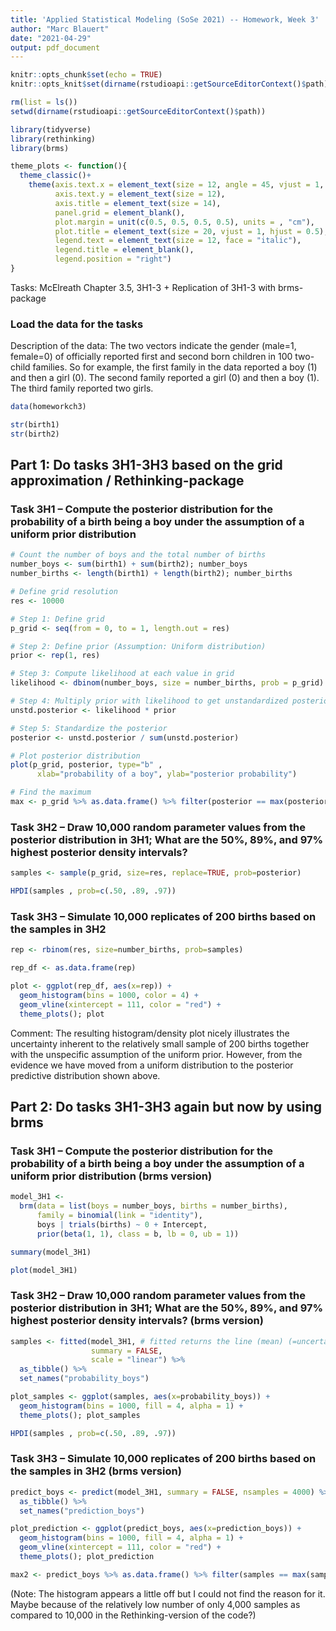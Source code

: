 ```yaml
---
title: 'Applied Statistical Modeling (SoSe 2021) -- Homework, Week 3'
author: "Marc Blauert"
date: "2021-04-29"
output: pdf_document
---
```


```r
knitr::opts_chunk$set(echo = TRUE)
knitr::opts_knit$set(dirname(rstudioapi::getSourceEditorContext()$path))

rm(list = ls())
setwd(dirname(rstudioapi::getSourceEditorContext()$path))

library(tidyverse)
library(rethinking)
library(brms)
```

```r
theme_plots <- function(){
  theme_classic()+
    theme(axis.text.x = element_text(size = 12, angle = 45, vjust = 1, hjust = 1),
          axis.text.y = element_text(size = 12),
          axis.title = element_text(size = 14),
          panel.grid = element_blank(),
          plot.margin = unit(c(0.5, 0.5, 0.5, 0.5), units = , "cm"),
          plot.title = element_text(size = 20, vjust = 1, hjust = 0.5),
          legend.text = element_text(size = 12, face = "italic"),
          legend.title = element_blank(),
          legend.position = "right")
}
```


Tasks: McElreath Chapter 3.5, 3H1-3 + Replication of 3H1-3 with brms-package



### Load the data for the tasks

Description of the data: The two vectors indicate the gender (male=1, female=0) of officially reported first and second born children in 100 two-child families. So for example, the first family in the data reported a boy (1) and then a girl (0). The second family reported a girl (0) and then a boy (1). The third family reported two girls.

```r
data(homeworkch3)
```

```r
str(birth1)
str(birth2)
```

## Part 1: Do tasks 3H1-3H3 based on the grid approximation / Rethinking-package

### Task 3H1 -- Compute the posterior distribution for the probability of a birth being a boy under the assumption of a uniform prior distribution

```r
# Count the number of boys and the total number of births
number_boys <- sum(birth1) + sum(birth2); number_boys
number_births <- length(birth1) + length(birth2); number_births

# Define grid resolution
res <- 10000

# Step 1: Define grid
p_grid <- seq(from = 0, to = 1, length.out = res)

# Step 2: Define prior (Assumption: Uniform distribution)
prior <- rep(1, res)

# Step 3: Compute likelihood at each value in grid
likelihood <- dbinom(number_boys, size = number_births, prob = p_grid)

# Step 4: Multiply prior with likelihood to get unstandardized posterior
unstd.posterior <- likelihood * prior

# Step 5: Standardize the posterior
posterior <- unstd.posterior / sum(unstd.posterior)

# Plot posterior distribution
plot(p_grid, posterior, type="b" ,
      xlab="probability of a boy", ylab="posterior probability")

# Find the maximum
max <- p_grid %>% as.data.frame() %>% filter(posterior == max(posterior)); max
```


### Task 3H2 -- Draw 10,000 random parameter values from the posterior distribution in 3H1; What are the 50%, 89%, and 97% highest posterior density intervals?

```r
samples <- sample(p_grid, size=res, replace=TRUE, prob=posterior)

HPDI(samples , prob=c(.50, .89, .97))
```

### Task 3H3 -- Simulate 10,000 replicates of 200 births based on the samples in 3H2

```r
rep <- rbinom(res, size=number_births, prob=samples)

rep_df <- as.data.frame(rep)

plot <- ggplot(rep_df, aes(x=rep)) +
  geom_histogram(bins = 1000, color = 4) +
  geom_vline(xintercept = 111, color = "red") +
  theme_plots(); plot
```

Comment: The resulting histogram/density plot nicely illustrates the uncertainty inherent to the relatively small sample of 200 births together with the unspecific assumption of the uniform prior. However, from the evidence we have moved from a uniform distribution to the posterior predictive distribution shown above.


## Part 2: Do tasks 3H1-3H3 again but now by using brms

### Task 3H1 -- Compute the posterior distribution for the probability of a birth being a boy under the assumption of a uniform prior distribution (brms version)

```r
model_3H1 <-
  brm(data = list(boys = number_boys, births = number_births), 
      family = binomial(link = "identity"),
      boys | trials(births) ~ 0 + Intercept,
      prior(beta(1, 1), class = b, lb = 0, ub = 1))
```

```r
summary(model_3H1)

plot(model_3H1)
```

### Task 3H2 -- Draw 10,000 random parameter values from the posterior distribution in 3H1; What are the 50%, 89%, and 97% highest posterior density intervals? (brms version)

```r
samples <- fitted(model_3H1, # fitted returns the line (mean) (=uncertainty from the mean and not from the datapoints generated on the way)
                  summary = FALSE, 
                  scale = "linear") %>%
  as_tibble() %>%
  set_names("probability_boys")

plot_samples <- ggplot(samples, aes(x=probability_boys)) +
  geom_histogram(bins = 1000, fill = 4, alpha = 1) +
  theme_plots(); plot_samples

HPDI(samples , prob=c(.50, .89, .97))
```

### Task 3H3 -- Simulate 10,000 replicates of 200 births based on the samples in 3H2 (brms version)

```r
predict_boys <- predict(model_3H1, summary = FALSE, nsamples = 4000) %>% 
  as_tibble() %>% 
  set_names("prediction_boys")

plot_prediction <- ggplot(predict_boys, aes(x=prediction_boys)) +
  geom_histogram(bins = 1000, fill = 4, alpha = 1) +
  geom_vline(xintercept = 111, color = "red") +
  theme_plots(); plot_prediction

max2 <- predict_boys %>% as.data.frame() %>% filter(samples == max(samples)); max2
```

(Note: The histogram appears a little off but I could not find the reason for it. Maybe because of the relatively low number of only 4,000 samples as compared to 10,000 in the Rethinking-version of the code?)
